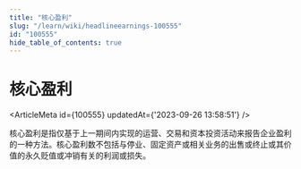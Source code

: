 ```yaml
---
title: "核心盈利"
slug: "/learn/wiki/headlineearnings-100555"
id: "100555"
hide_table_of_contents: true
---
```



# 核心盈利

<ArticleMeta id={100555} updatedAt={'2023-09-26 13:58:51'} />
<div className='border-solid border-b border-t-0 my-4 border-[var(--ifm-color-gray-300)]' />

核心盈利是指仅基于上一期间内实现的运营、交易和资本投资活动来报告企业盈利的一种方法。核心盈利数不包括与停业、固定资产或相关业务的出售或终止或其价值的永久贬值或冲销有关的利润或损失。
